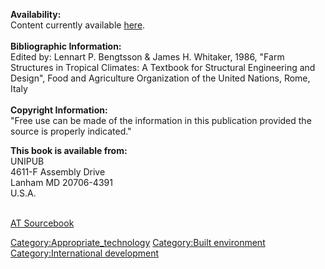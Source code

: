 '''Availability:'''<br>
Content currently available [http://www.cd3wd.com/cd3wd_40/INPHO/VLIBRARY/S1250E/EN/S1250E00.HTM here].<br>

<br>
<!-- Comment -->
'''Bibliographic Information:'''<br>
Edited by: Lennart P. Bengtsson & James H. Whitaker, 1986, "Farm Structures in Tropical Climates: A Textbook for Structural Engineering and Design", Food and Agriculture Organization of the United Nations, Rome, Italy<br>

<br>

'''Copyright Information:'''<br>
"Free use can be made of the information in this publication provided the source is properly indicated." <br>


'''This book is available from:'''<br>
UNIPUB<br>
4611-F Assembly Drive<br>
Lanham MD  20706-4391<br>
U.S.A.<br>
<br>


[[AT Sourcebook]]<br>

[[Category:Appropriate_technology]]
[[Category:Built environment]]
[[Category:International development]]